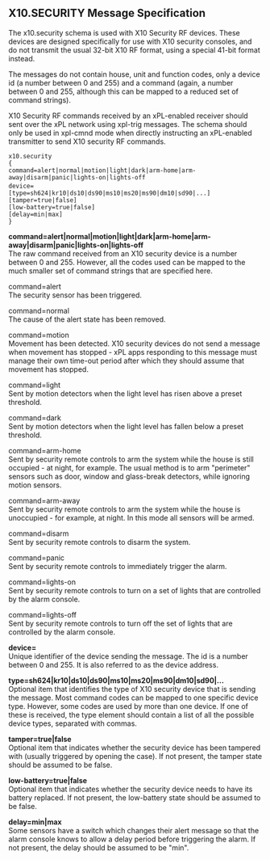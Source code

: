 == X10.SECURITY Message Specification ==

The x10.security schema is used with X10 Security RF devices.  These devices are designed specifically for use with X10 security consoles, and do not transmit the usual 32-bit X10 RF format, using a special 41-bit format instead.  

The messages do not contain house, unit and function codes, only a device id (a number between 0 and 255) and a command (again, a number between 0 and 255, although this can be mapped to a reduced set of command strings).

X10 Security RF commands received by an xPL-enabled receiver should sent over the xPL network using xpl-trig messages.  The schema should only be used in xpl-cmnd mode when directly instructing an xPL-enabled transmitter to send X10 security RF commands.


 x10.security
 {
 command=alert|normal|motion|light|dark|arm-home|arm-away|disarm|panic|lights-on|lights-off
 device=<device id>
 [type=sh624|kr10|ds10|ds90|ms10|ms20|ms90|dm10|sd90|...]
 [tamper=true|false]
 [low-battery=true|false]
 [delay=min|max]
 }

'''command=alert|normal|motion|light|dark|arm-home|arm-away|disarm|panic|lights-on|lights-off'''<br>
The raw command received from an X10 security device is a number between 0 and 255.  However, all the codes used can be mapped to the much smaller set of command strings that are specified here.

command=alert<br>
The security sensor has been triggered.

command=normal<br>
The cause of the alert state has been removed.

command=motion<br>
Movement has been detected.  X10 security devices do not send a message when movement has stopped - xPL apps responding to this message must manage their own time-out period after which they should assume that movement has stopped.

command=light<br>
Sent by motion detectors when the light level has risen above a preset threshold.

command=dark<br>
Sent by motion detectors when the light level has fallen below a preset threshold.

command=arm-home<br>
Sent by security remote controls to arm the system while the house is still occupied - at night, for example.  The usual method is to arm "perimeter" sensors such as door, window and glass-break detectors, while ignoring motion sensors.

command=arm-away<br>
Sent by security remote controls to arm the system while the house is unoccupied - for example, at night.  In this mode all sensors will be armed.

command=disarm<br>
Sent by security remote controls to disarm the system.

command=panic<br>
Sent by security remote controls to immediately trigger the alarm.

command=lights-on<br>
Sent by security remote controls to turn on a set of lights that are controlled by the alarm console.

command=lights-off<br>
Sent by security remote controls to turn off the set of lights that are controlled by the alarm console.

'''device=<device id>'''<br>
Unique identifier of the device sending the message.  The id is a number between 0 and 255.  It is also referred to as the device address.

'''type=sh624|kr10|ds10|ds90|ms10|ms20|ms90|dm10|sd90|...'''<br>
Optional item that identifies the type of X10 security device that is sending the message.  Most command codes can be mapped to one specific device type.  However, some codes are used by more than one device.  If one of these is received, the type element should contain a list of all the possible device types, separated with commas.

'''tamper=true|false'''<br>
Optional item that indicates whether the security device has been tampered with (usually triggered by opening the case).  If not present, the tamper state should be assumed to be false.

'''low-battery=true|false'''<br>
Optional item that indicates whether the security device needs to have its battery replaced.  If not present, the low-battery state should be assumed to be false.

'''delay=min|max'''<br>
Some sensors have a switch which changes their alert message so that the alarm console knows to allow a delay period before triggering the alarm.  If not present, the delay should be assumed to be "min".